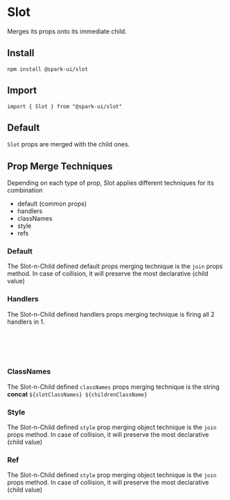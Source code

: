 


<Meta of={SlotStories} />

# Slot

Merges its props onto its immediate child.

## Install

```
npm install @spark-ui/slot
```

## Import

```
import { Slot } from "@spark-ui/slot"
```

## Default

`Slot` props are merged with the child ones.

<Canvas of={SlotStories.Default} />

## Prop Merge Techniques

Depending on each type of prop, Slot applies different techniques for its combination

- default (common props)
- handlers
- classNames
- style
- refs

### Default

The Slot-n-Child defined default props merging technique is the `join` props method.
In case of collision, it will preserve the most declarative (child value)

<Canvas of={SlotStories.ClassNames} />

### Handlers

The Slot-n-Child defined handlers props merging technique is firing all 2 handlers in 1.

```js
const resultingHandler =
  ([...handlers] = []) =>
  (...handlerArgs) =>
    handlers.forEach(handler => typeof handler === 'function' && handler(...args))
```

<Canvas of={SlotStories.Handlers} />

### ClassNames

The Slot-n-Child defined `classNames` props merging technique is the string **concat** `${slotClassNames} ${childrenClassName}`

<Canvas of={SlotStories.ClassNames} />

### Style

The Slot-n-Child defined `style` prop merging object technique is the `join` props method.
In case of collision, it will preserve the most declarative (child value)

<Canvas of={SlotStories.Style} />

### Ref

The Slot-n-Child defined `style` prop merging object technique is the `join` props method.
In case of collision, it will preserve the most declarative (child value)

<Canvas of={SlotStories.Ref} />
